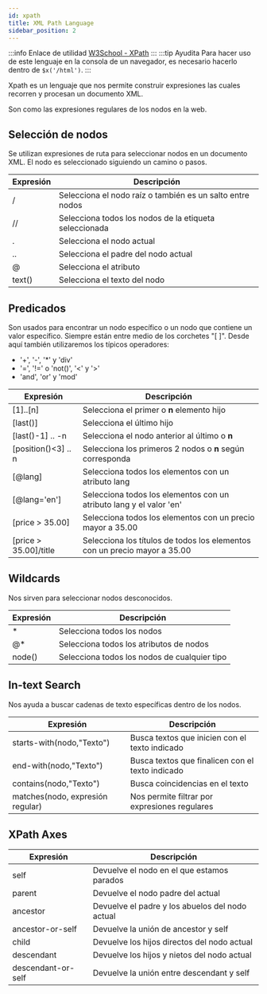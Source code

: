 ```yaml
---
id: xpath
title: XML Path Language
sidebar_position: 2 
---
```


:::info Enlace de utilidad
[W3School - XPath](https://www.w3schools.com/xml/xpath_intro.asp)
:::
:::tip Ayudita
Para hacer uso de este lenguaje en la consola de un navegador, es necesario hacerlo dentro de ```$x('/html')```.
:::

Xpath es un lenguaje que nos permite construir expresiones las cuales recorren y procesan un documento XML.

Son como las expresiones regulares de los nodos en la web.

## Selección de nodos
Se utilizan expresiones de ruta para seleccionar nodos en un documento XML. El nodo es seleccionado
siguiendo un camino o pasos.

|Expresión|Descripción                                                |
|---------|-----------------------------------------------------------|
| /       | Selecciona el nodo raíz o también es un salto entre nodos |
| //      | Selecciona todos los nodos de la etiqueta seleccionada    |
| .       | Selecciona el nodo actual                                 |
| ..      | Selecciona el padre del nodo actual                       |
| @       | Selecciona el atributo                                    |
| text()  | Selecciona el texto del nodo                              |

## Predicados
Son usados para encontrar un nodo específico o un nodo que contiene un valor específico.
Siempre están entre medio de los corchetes "[ ]". Desde aquí también utilizaremos los típicos operadores:
* '+', '-', '*' y 'div'
* '=', '!=' o 'not()', '<' y '>'
* 'and', 'or' y 'mod'

|Expresión               |Descripción                                                                |
|------------------------|---------------------------------------------------------------------------|
| [1]..[n]               | Selecciona el primer o **n** elemento hijo                                |
| [last()]               | Selecciona el último hijo                                                 |
| [last()-1] .. -n       | Selecciona el nodo anterior al último o **n**                             |
| [position()<3] .. n    | Selecciona los primeros 2 nodos o **n** según corresponda                 |
| [@lang]                | Selecciona todos los elementos con un atributo lang                       |
| [@lang='en']           | Selecciona todos los elementos con un atributo lang y el valor 'en'       |
| [price > 35.00]        | Selecciona todos los elementos con un precio mayor a 35.00                |
| [price > 35.00]/title  | Selecciona los títulos de todos los elementos con un precio mayor a 35.00 |

## Wildcards
Nos sirven para seleccionar nodos desconocidos.

|Expresión               |Descripción                                                                |
|------------------------|---------------------------------------------------------------------------|
| *                      |  Selecciona todos los nodos                                               |
| @*                     |  Selecciona todos los atributos de nodos                                  |
| node()                 |  Selecciona todos los nodos de cualquier tipo                             |

## In-text Search
Nos ayuda a buscar cadenas de texto específicas dentro de los nodos.

|Expresión                             |Descripción                                                                |
|--------------------------------------|---------------------------------------------------------------------------|
| starts-with(nodo,"Texto")            |  Busca textos que inicien con el texto indicado                           |
| end-with(nodo,"Texto")               |  Busca textos que finalicen con el texto indicado                         |
| contains(nodo,"Texto")               |  Busca coincidencias en el texto                                          |
| matches(nodo, expresión regular)     |  Nos permite filtrar por expresiones regulares                            |

## XPath Axes
|Expresión              |Descripción                                             |
|-----------------------|--------------------------------------------------------|
| self                  |  Devuelve el nodo en el que estamos parados            |
| parent                |  Devuelve el nodo padre del actual                     |
| ancestor              |  Devuelve el padre y los abuelos del nodo actual       |
| ancestor-or-self      |  Devuelve la unión de ancestor y self                  |
| child                 |  Devuelve los hijos directos del nodo actual           |
| descendant            |  Devuelve los hijos y nietos del nodo actual           |
| descendant-or-self    |  Devuelve la unión entre descendant y self             |
